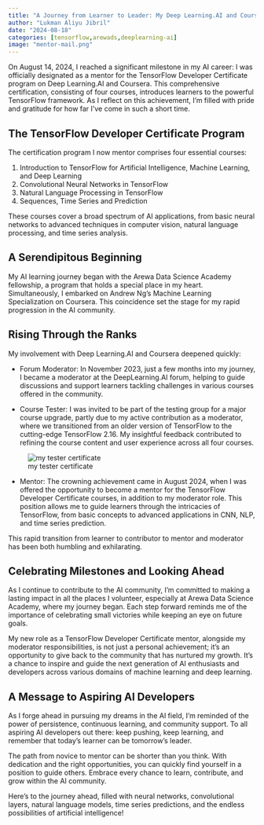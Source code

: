 ```yaml
---
title: "A Journey from Learner to Leader: My Deep Learning.AI and Coursera Adventure"
author: "Lukman Aliyu Jibril"
date: "2024-08-18"
categories: [tensorflow,arewads,deeplearning-ai]
image: "mentor-mail.png"
---
```



On August 14, 2024, I reached a significant milestone in my AI career: I was officially designated as a mentor for the TensorFlow Developer Certificate program on Deep Learning.AI and Coursera. This comprehensive certification, consisting of four courses, introduces learners to the powerful TensorFlow framework. As I reflect on this achievement, I'm filled with pride and gratitude for how far I've come in such a short time.

## The TensorFlow Developer Certificate Program

The certification program I now mentor comprises four essential courses:

1. Introduction to TensorFlow for Artificial Intelligence, Machine Learning, and Deep Learning
2. Convolutional Neural Networks in TensorFlow
3. Natural Language Processing in TensorFlow
4. Sequences, Time Series and Prediction

These courses cover a broad spectrum of AI applications, from basic neural networks to advanced techniques in computer vision, natural language processing, and time series analysis.

## A Serendipitous Beginning

My AI learning journey began with the Arewa Data Science Academy fellowship, a program that holds a special place in my heart. Simultaneously, I embarked on Andrew Ng's Machine Learning Specialization on Coursera. This coincidence set the stage for my rapid progression in the AI community.

## Rising Through the Ranks

My involvement with Deep Learning.AI and Coursera deepened quickly:

- Forum Moderator: In November 2023, just a few months into my journey, I became a moderator at the DeepLearning.AI forum, helping to guide discussions and support learners tackling challenges in various courses offered in the community.

- Course Tester: I was invited to be part of the testing group for a major course upgrade, partly due to my active contribution as a moderator, where we transitioned from an older version of TensorFlow to the cutting-edge TensorFlow 2.16. My insightful feedback contributed to refining the course content and user experience across all four courses.

![my tester certificate]('tester.png')

-  Mentor: The crowning achievement came in August 2024, when I was offered the opportunity to become a mentor for the TensorFlow Developer Certificate courses, in addition to my moderator role. This position allows me to guide learners through the intricacies of TensorFlow, from basic concepts to advanced applications in CNN, NLP, and time series prediction.


This rapid transition from learner to contributor to mentor and moderator has been both humbling and exhilarating.

## Celebrating Milestones and Looking Ahead

As I continue to contribute to the AI community, I'm committed to making a lasting impact in all the places I volunteer, especially at Arewa Data Science Academy, where my journey began. Each step forward reminds me of the importance of celebrating small victories while keeping an eye on future goals.

My new role as a TensorFlow Developer Certificate mentor, alongside my moderator responsibilities, is not just a personal achievement; it's an opportunity to give back to the community that has nurtured my growth. It's a chance to inspire and guide the next generation of AI enthusiasts and developers across various domains of machine learning and deep learning.

## A Message to Aspiring AI Developers

As I forge ahead in pursuing my dreams in the AI field, I'm reminded of the power of persistence, continuous learning, and community support. To all aspiring AI developers out there: keep pushing, keep learning, and remember that today's learner can be tomorrow's leader.

The path from novice to mentor can be shorter than you think. With dedication and the right opportunities, you can quickly find yourself in a position to guide others. Embrace every chance to learn, contribute, and grow within the AI community.

Here's to the journey ahead, filled with neural networks, convolutional layers, natural language models, time series predictions, and the endless possibilities of artificial intelligence!